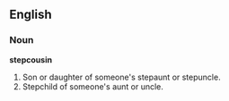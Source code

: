 ==English==

===Noun===
'''stepcousin'''

#Son or daughter of someone's stepaunt or stepuncle.
#Stepchild of someone's aunt or uncle.